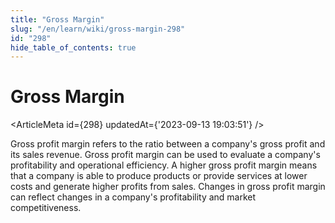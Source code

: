```yaml
---
title: "Gross Margin"
slug: "/en/learn/wiki/gross-margin-298"
id: "298"
hide_table_of_contents: true
---
```



# Gross Margin

<ArticleMeta id={298} updatedAt={'2023-09-13 19:03:51'} />
<div className='border-solid border-b border-t-0 my-4 border-[var(--ifm-color-gray-300)]' />

Gross profit margin refers to the ratio between a company's gross profit and its sales revenue. Gross profit margin can be used to evaluate a company's profitability and operational efficiency. A higher gross profit margin means that a company is able to produce products or provide services at lower costs and generate higher profits from sales. Changes in gross profit margin can reflect changes in a company's profitability and market competitiveness.
